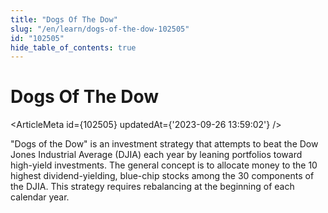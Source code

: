 ```yaml
---
title: "Dogs Of The Dow"
slug: "/en/learn/dogs-of-the-dow-102505"
id: "102505"
hide_table_of_contents: true
---
```



# Dogs Of The Dow

<ArticleMeta id={102505} updatedAt={'2023-09-26 13:59:02'} />
<div className='border-solid border-b border-t-0 my-4 border-[var(--ifm-color-gray-300)]' />

"Dogs of the Dow" is an investment strategy that attempts to beat the Dow Jones Industrial Average (DJIA) each year by leaning portfolios toward high-yield investments. The general concept is to allocate money to the 10 highest dividend-yielding, blue-chip stocks among the 30 components of the DJIA. This strategy requires rebalancing at the beginning of each calendar year.
